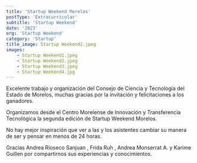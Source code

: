 ```yaml
---
title: 'Startup Weekend Morelos' 
postType: 'Extracurricular'
subtitle: 'Startup Weekend'
date: '2023'
org: 'Startup Weekend'
category: 'Startup' 
title_image: Startup Weekend2.jpeg
images: 
    - Startup Weekend1.jpeg
    - Startup Weekend2.jpeg
    - Startup Weekend3.jpeg
    - Startup Weekend4.jpg
---
```



Excelente trabajo y organización del Consejo de Ciencia y Tecnología del Estado de Morelos, muchas gracias por la invitación y felicitaciones a los ganadores.

Organizamos desde el Centro Morelense de Innovación y Transferencia Tecnológica la segunda edición de Startup Weekend Morelos.

No hay mejor inspiración que ver a las y los asistentes cambiar su manera de ser y pensar en menos de 24 horas.

Gracias Andrea Rioseco Sanjuan , Frida Ruh , Andrea Monserrat A. y Karime Guillen por compartirnos sus experiencias y conocimientos.
